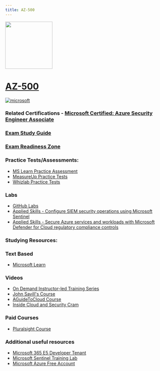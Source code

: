 ```yaml
---
title: AZ-500
---
```


<img src="/az-500.png" width="150" height="150">

# [AZ-500](https://learn.microsoft.com/certifications/exams/az-500?WT.mc_id=studentamb_165290)

<a href='https://learn.microsoft.com/en-us/certifications/browse/?type=role-based&levels=intermediate&WT.mc_id=studentamb_165290' target="_blank"><img alt='microsoft' src='https://img.shields.io/badge/associate-100000?style=for-the-badge&logo=microsoft&logoColor=white&labelColor=0078D4&color=212221'/></a> 


### Related Certifications - [Microsoft Certified: Azure Security Engineer Associate](https://learn.microsoft.com/en-us/certifications/azure-security-engineer?WT.mc_id=studentamb_165290)

### [Exam Study Guide](https://learn.microsoft.com/credentials/certifications/resources/study-guides/az-500?WT.mc_id=studentamb_165290)
### [Exam Readiness Zone](https://learn.microsoft.com/en-us/shows/exam-readiness-zone/preparing-for-az-500-manage-identity-and-access-1-of-4?WT.mc_id=studentamb_165290)

### Practice Tests/Assessments:
- [MS Learn Practice Assessment](https://learn.microsoft.com/certifications/exams/az-500/practice/assessment?assessment-type=practice&assessmentId=57&WT.mc_id=studentamb_165290)
- [MeasureUp Practice Tests](https://www.measureup.com/microsoft-practice-test-az-500-microsoft-azure-security-technologies.html#u44)
- [Whizlab Practice Tests](https://www.whizlabs.com/microsoft-azure-certification-az-500/)

### Labs
- [GitHub Labs](https://aka.ms/az500labs)
- [Applied Skills - Configure SIEM security operations using Microsoft Sentinel](https://learn.microsoft.com/en-us/credentials/applied-skills/configure-siem-security-operations-using-microsoft-sentinel?WT.mc_id=studentamb_165290)
- [Applied Skills - Secure Azure services and workloads with Microsoft Defender for Cloud regulatory compliance controls](https://learn.microsoft.com/en-us/credentials/applied-skills/secure-azure-services-and-workloads-with-microsoft-defender-for-cloud-regulatory-compliance-controls?WT.mc_id=studentamb_165290)

### Studying Resources:

### Text Based
- [Microsoft Learn](https://learn.microsoft.com/credentials/certifications/exams/az-500?WT.mc_id=studentamb_165290)
### Videos
- [On Demand Instructor-led Training Series](https://learn.microsoft.com/en-us/shows/on-demand-instructor-led-training-series/?terms=AZ-500&WT.mc_id=studentamb_165290)
- [John Savill's Course](https://www.youtube.com/playlist?list=PLlVtbbG169nHw9T1L_CiLxC-DTwKu-BZG)
- [AGuideToCloud Course](https://www.youtube.com/playlist?list=PLhLKc18P9YODINxsjyo_osTnK0jytTC4H)
- [Inside Cloud and Security Cram](https://www.youtube.com/watch?v=u7BRLaPh8_s)
### Paid Courses
- [Pluralsight Course](https://www.pluralsight.com/paths/az-500-microsoft-azure-security-technologies)
### Additional useful resources
- [Microsoft 365 E5 Developer Tenant](https://developer.microsoft.com/en-us/microsoft-365/dev-program?WT.mc_id=studentamb_165290)
- [Microsoft Sentinel Training Lab](https://techcommunity.microsoft.com/t5/microsoft-sentinel-blog/learning-with-the-microsoft-sentinel-training-lab/ba-p/2953403?WT.mc_id=studentamb_165290)
- [Microsoft Azure Free Account](https://azure.microsoft.com/en-us/offers/ms-azr-0044p?WT.mc_id=studentamb_165290)
